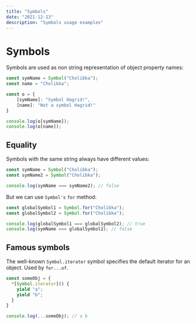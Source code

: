 ```yaml
---
title: "Symbols"
date: "2021-12-13"
description: "Symbols usage examples"
---
```



# Symbols

<LiveExample link="https://jsfiddle.net/fedek6/fjdgh9x5/" />

Symbols are used as non string representation of object property names:

```js
const symName = Symbol("Cholibka");
const name = "Cholibka";

const o = {
	[symName]: "Symbol Hagrid!",
	[name]: "Not a symbol Hagrid!"
}

console.log(o[symName]);
console.log(o[name]);
```

## Equality

Symbols with the same string always have different values:

```js
const symName = Symbol("Cholibka");
const symName2 = Symbol("Cholibka");

console.log(symName === symName2); // false
```

But we can use `Symbol's` `for` method:

```js
const globalSymbol1 = Symbol.for("Cholibka");
const globalSymbol2 = Symbol.for("Cholibka");

console.log(globalSymbol1 === globalSymbol2); // true
console.log(symName === globalSymbol2); // false
```

## Famous symbols

The well-known `Symbol.iterator` symbol specifies the default iterator for an object. Used by `for...of`.

```js
const someObj = {
  *[Symbol.iterator]() {
    yield "a";
    yield "b";
  }
}

console.log(...someObj); // a b
```
